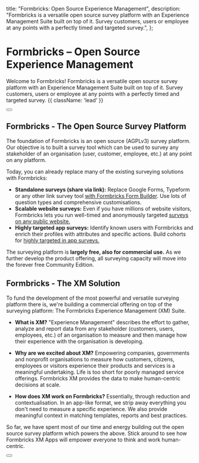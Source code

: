 

  title: "Formbricks: Open Source Experience Management",
  description:
    "Formbricks is a versatile open source survey platform with an Experience Management Suite built on top of it. Survey customers, users or employee at any points with a perfectly timed and targeted survey.",
};


<HeroPattern />

# Formbricks – Open Source Experience Management

Welcome to Formbricks! Formbricks is a versatile open source survey platform with an Experience Management Suite built on top of it. Survey customers, users or employee at any points with a perfectly timed and targeted survey. {{ className: 'lead' }}

<div className="mb-16 mt-6 flex gap-3" id="why-formbricks">
  <Button href="/app-surveys/quickstart" arrow="right" children="Quickstart" />
</div>

## Formbricks - The Open Source Survey Platform

The foundation of Formbricks is an open source (AGPLv3) survey platform. Our objective is to built a survey tool which can be used to survey any stakeholder of an organisation (user, customer, employee, etc.) at any point on any platform.

Today, you can already replace many of the existing surveying solutions with Formbricks:

- **Standalone surveys (share via link):** Replace Google Forms, Typeform or any other link survey tool [with Formbricks Form Builder](https://formbricks.com/open-source-form-builder). Use lots of question types and comprehensive customisations.
- **Scalable website surveys:** Even if you have millions of website visitors, Formbricks lets you run well-timed and anonymously targeted [surveys on any public website.](https://formbricks.com/website-survey)
- **Highly targeted app surveys:** Identify known users with Formbricks and enrich their profiles with attributes and specific actions. Build cohorts for [highly targeted in app surveys.](https://formbricks.com/in-app-survey)

The surveying platform is **largely free, also for commercial use.** As we further develop the product offering, all surveying capacity will move into the forever free Community Edition.

## Formbricks - The XM Solution

To fund the development of the most powerful and versatile surveying platform there is, we're building a commercial offering on top of the surveying platform: The Formbricks Experience Management (XM) Suite.

- **What is XM?** "Experience Management" describes the effort to gather, analyze and report data from any stakeholder (customers, users, employees, etc.) of an organisation to measure and then manage how their experience with the organisation is developing.

- **Why are we excited about XM?** Empowering companies, governments and nonprofit organisations to measure how customers, citizens, employees or visitors experience their products and services is a meaningful undertaking. Life is too short for poorly managed service offerings. Formbricks XM provides the data to make human-centric decisions at scale.

- **How does XM work on Formbricks?** Essentially, through reduction and contextualisation. In an app-like format, we strip away everything you don't need to measure a specific experience. We also provide meaningful context in matching templates, reports and best practices.

So far, we have spent most of our time and energy building out the open source survey platform which powers the above. Stick around to see how Formbricks XM Apps will empower everyone to think and work human-centric.

<div>
  <Button
    href="https://app.formbricks.com/"
    variant="primary"
    arrow="right"
    target="_blank"
    children="Try Formbricks Cloud"
  />
</div>

<GettingStarted />
